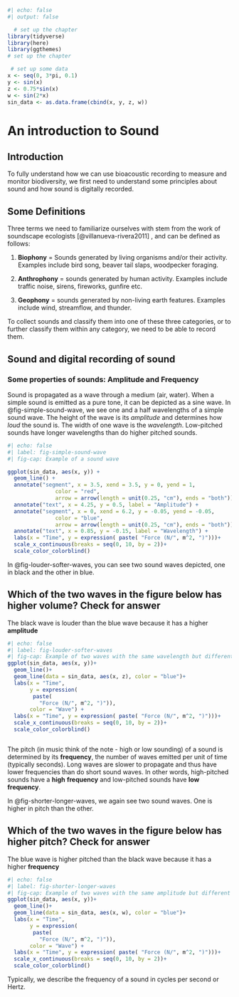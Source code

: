 ```r
#| echo: false
#| output: false

  # set up the chapter
library(tidyverse)
library(here)
library(ggthemes)
# set up the chapter

 # set up some data
x <- seq(0, 3*pi, 0.1)
y <- sin(x)
z <- 0.75*sin(x)
w <- sin(2*x)
sin_data <- as.data.frame(cbind(x, y, z, w))
```

# An introduction to Sound

## Introduction

To fully understand how we can use bioacoustic recording to measure and monitor biodiversity, we first need to understand some principles about sound and how sound is digitally recorded.

## Some Definitions

Three terms we need to familiarize ourselves with stem from the work of soundscape ecologists [@villanueva-rivera2011] , and can be defined as follows:

1.  **Biophony** = Sounds generated by living organisms and/or their activity. Examples include bird song, beaver tail slaps, woodpecker foraging.

2.  **Anthrophony** = sounds generated by human activity. Examples include traffic noise, sirens, fireworks, gunfire etc.

3.  **Geophony** = sounds generated by non-living earth features. Examples include wind, streamflow, and thunder.

To collect sounds and classify them into one of these three categories, or to further classify them within any category, we need to be able to record them.

## Sound and digital recording of sound

### Some properties of sounds: Amplitude and Frequency

Sound is propagated as a wave through a medium (air, water). When a simple sound is emitted as a pure tone, it can be depicted as a sine wave. In @fig-simple-sound-wave, we see one and a half wavelengths of a simple sound wave. The height of the wave is its *amplitude* and determines how *loud* the sound is. The width of one wave is the *wavelength*. Low-pitched sounds have longer wavelengths than do higher pitched sounds.

```r
#| echo: false 
#| label: fig-simple-sound-wave
#| fig-cap: Example of a sound wave 

ggplot(sin_data, aes(x, y)) + 
  geom_line() + 
  annotate("segment", x = 3.5, xend = 3.5, y = 0, yend = 1, 
               color = "red",
               arrow = arrow(length = unit(0.25, "cm"), ends = "both")) +
  annotate("text", x = 4.25, y = 0.5, label = "Amplitude") +
  annotate("segment", x = 0, xend = 6.2, y = -0.05, yend = -0.05,
               color = "blue",
               arrow = arrow(length = unit(0.25, "cm"), ends = "both")) +
  annotate("text", x = 0.85, y = -0.15, label = "Wavelength") + 
  labs(x = "Time", y = expression( paste( "Force (N/", m^2, ")")))+
  scale_x_continuous(breaks = seq(0, 10, by = 2))+
  scale_color_colorblind() 

```

In @fig-louder-softer-waves, you can see two sound waves depicted, one in black and the other in blue.

::: {.callout-tip collapse="true"}
## Which of the two waves in the figure below has higher volume? Check for answer

The black wave is louder than the blue wave because it has a higher **amplitude**
:::

```r
#| echo: false
#| label: fig-louder-softer-waves
#| fig-cap: Example of two waves with the same wavelength but different amplitude. 
ggplot(sin_data, aes(x, y))+
  geom_line()+
  geom_line(data = sin_data, aes(x, z), color = "blue")+
  labs(x = "Time",
       y = expression(
        paste(
          "Force (N/", m^2, ")")),
       color = "Wave") +
  labs(x = "Time", y = expression( paste( "Force (N/", m^2, ")")))+
  scale_x_continuous(breaks = seq(0, 10, by = 2))+
  scale_color_colorblind() 



```

The pitch (in music think of the note - high or low sounding) of a sound is determined by its **frequency**, the number of waves emitted per unit of time (typically seconds). Long waves are slower to propagate and thus have lower frequencies than do short sound waves. In other words, high-pitched sounds have a **high** **frequency** and low-pitched sounds have **low frequency**.

In @fig-shorter-longer-waves, we again see two sound waves. One is higher in pitch than the other.

::: {.callout-tip collapse="true"}
## Which of the two waves in the figure below has higher pitch? Check for answer

The blue wave is higher pitched than the black wave because it has a higher **frequency**
:::

```r
#| echo: false
#| label: fig-shorter-longer-waves
#| fig-cap: Example of two waves with the same amplitude but different frequencies. 
ggplot(sin_data, aes(x, y))+
  geom_line()+
  geom_line(data = sin_data, aes(x, w), color = "blue")+
  labs(x = "Time",
       y = expression(
        paste(
          "Force (N/", m^2, ")")),
       color = "Wave") +
  labs(x = "Time", y = expression( paste( "Force (N/", m^2, ")")))+
  scale_x_continuous(breaks = seq(0, 10, by = 2))+
  scale_color_colorblind() 

```

Typically, we describe the frequency of a sound in cycles per second or Hertz.

